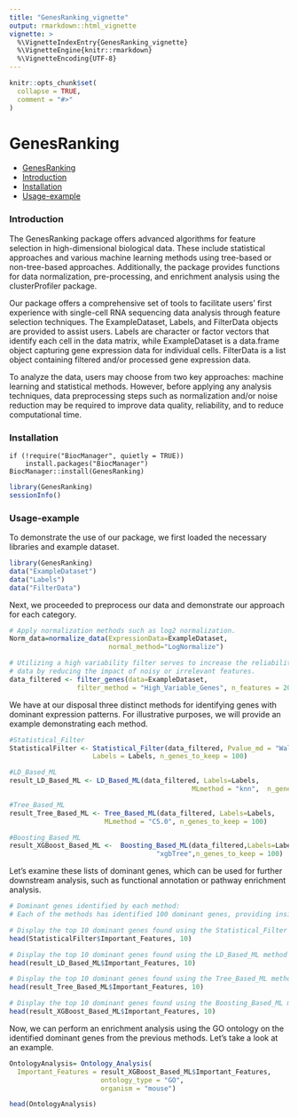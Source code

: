 ```yaml
---
title: "GenesRanking_vignette"
output: rmarkdown::html_vignette
vignette: >
  %\VignetteIndexEntry{GenesRanking_vignette}
  %\VignetteEngine{knitr::rmarkdown}
  %\VignetteEncoding{UTF-8}
---
```


```r
knitr::opts_chunk$set(
  collapse = TRUE,
  comment = "#>"
)
```
# GenesRanking

  - [GenesRanking](#GenesRanking)
  - [Introduction](#Introduction)
  - [Installation](#Installation)
  - [Usage-example](#Usage-example)


### Introduction
The GenesRanking package offers advanced algorithms for feature selection
in high-dimensional biological data. These include statistical approaches
and various machine learning methods using tree-based or non-tree-based
approaches. Additionally, the package provides functions for data
normalization, pre-processing, and enrichment analysis using the
clusterProfiler package.

Our package offers a comprehensive set of tools to facilitate users' first
experience with single-cell RNA sequencing data analysis through feature
selection techniques. The ExampleDataset, Labels, and FilterData objects
are provided to assist users. Labels are character or factor vectors that
identify each cell in the data matrix, while ExampleDataset is a data.frame
object capturing gene expression data for individual cells. FilterData is
a list object containing filtered and/or processed gene expression data.

To analyze the data, users may choose from two key approaches:
machine learning and statistical methods. However, before applying
any analysis techniques, data preprocessing steps such as normalization 
and/or noise reduction may be required to improve data quality, 
reliability, and to reduce computational time.


### Installation
```
if (!require("BiocManager", quietly = TRUE))
    install.packages("BiocManager")
BiocManager::install(GenesRanking)

```

```r
library(GenesRanking)
sessionInfo()
```

### Usage-example

To demonstrate the use of our package, we first loaded the necessary libraries
and example dataset.
```r
library(GenesRanking)
data("ExampleDataset")
data("Labels")
data("FilterData")
```

Next, we proceeded to preprocess our data and demonstrate our approach for each
category.
```r
# Apply normalization methods such as log2 normalization.
Norm_data=normalize_data(ExpressionData=ExampleDataset, 
                         normal_method="LogNormalize") 

# Utilizing a high variability filter serves to increase the reliability of our
# data by reducing the impact of noisy or irrelevant features.
data_filtered <- filter_genes(data=ExampleDataset, 
                 filter_method = "High_Variable_Genes", n_features = 2000)
```

We have at our disposal three distinct methods for identifying genes with
dominant expression patterns. For illustrative purposes, we will provide an
example demonstrating each method.

```r
#Statistical_Filter 
StatisticalFilter <- Statistical_Filter(data_filtered, Pvalue_md = "Waldtest",
                     Labels = Labels, n_genes_to_keep = 100)

#LD_Based_ML
result_LD_Based_ML <- LD_Based_ML(data_filtered, Labels=Labels,
                                              MLmethod = "knn",  n_genes_to_keep = 100)

#Tree_Based_ML
result_Tree_Based_ML <- Tree_Based_ML(data_filtered, Labels=Labels, 
                        MLmethod = "C5.0", n_genes_to_keep = 100)

#Boosting_Based_ML
result_XGBoost_Based_ML <-  Boosting_Based_ML(data_filtered,Labels=Labels, 
                                     "xgbTree",n_genes_to_keep = 100)


```


Let's examine these lists of dominant genes, which can be used for further downstream analysis, such as functional annotation or pathway enrichment analysis.
```r
# Dominant genes identified by each method:
# Each of the methods has identified 100 dominant genes, providing insights into the most relevant features in the dataset.

# Display the top 10 dominant genes found using the Statistical_Filter method
head(StatisticalFilter$Important_Features, 10)

# Display the top 10 dominant genes found using the LD_Based_ML method
head(result_LD_Based_ML$Important_Features, 10)

# Display the top 10 dominant genes found using the Tree_Based_ML method
head(result_Tree_Based_ML$Important_Features, 10)

# Display the top 10 dominant genes found using the Boosting_Based_ML method
head(result_XGBoost_Based_ML$Important_Features, 10)

```

Now, we can perform an enrichment analysis using the GO ontology on the identified dominant genes from the previous methods. Let's take a look at an example.
```r
OntologyAnalysis= Ontology_Analysis(
  Important_Features = result_XGBoost_Based_ML$Important_Features,
                       ontology_type = "GO",
                       organism = "mouse")

head(OntologyAnalysis)


```

